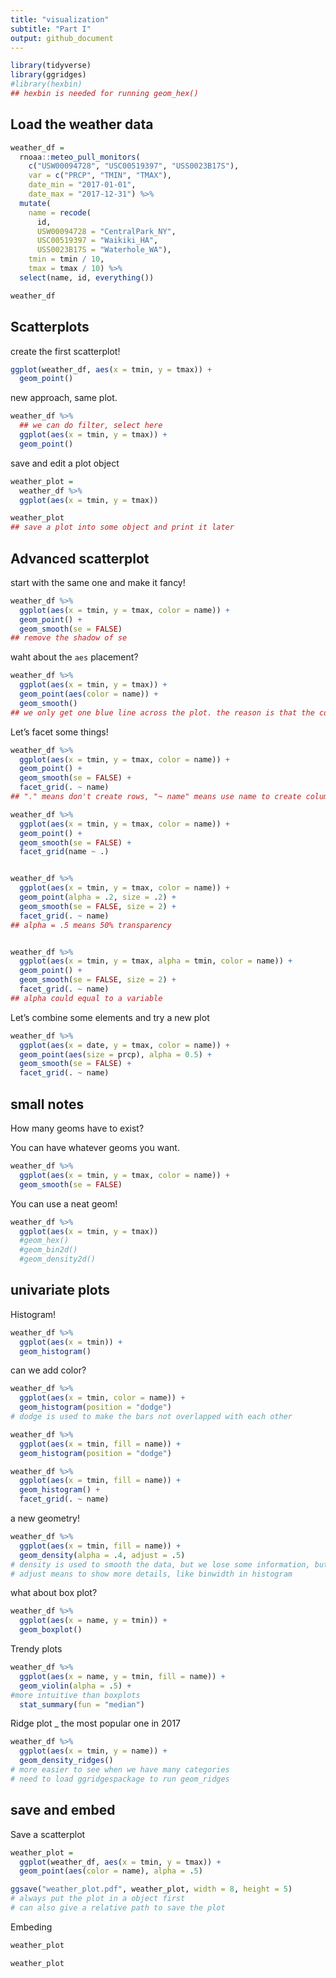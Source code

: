 ```yaml
---
title: "visualization"
subtitle: "Part I"
output: github_document
---
```


```r
library(tidyverse)
library(ggridges)
#library(hexbin)
## hexbin is needed for running geom_hex()
```

## Load the weather data

```r
weather_df = 
  rnoaa::meteo_pull_monitors(
    c("USW00094728", "USC00519397", "USS0023B17S"),
    var = c("PRCP", "TMIN", "TMAX"), 
    date_min = "2017-01-01",
    date_max = "2017-12-31") %>%
  mutate(
    name = recode(
      id, 
      USW00094728 = "CentralPark_NY", 
      USC00519397 = "Waikiki_HA",
      USS0023B17S = "Waterhole_WA"),
    tmin = tmin / 10,
    tmax = tmax / 10) %>%
  select(name, id, everything())

weather_df
```

## Scatterplots

create the first scatterplot!

```r
ggplot(weather_df, aes(x = tmin, y = tmax)) + 
  geom_point()
```

new approach, same plot.

```r
weather_df %>% 
  ## we can do filter, select here
  ggplot(aes(x = tmin, y = tmax)) + 
  geom_point()
```


save and edit a plot object
```r
weather_plot = 
  weather_df %>% 
  ggplot(aes(x = tmin, y = tmax))

weather_plot
## save a plot into some object and print it later
```


## Advanced scatterplot

start with the same one and make it fancy!

```r
weather_df %>% 
  ggplot(aes(x = tmin, y = tmax, color = name)) + 
  geom_point() +
  geom_smooth(se = FALSE)
## remove the shadow of se
```

waht about the `aes` placement?
```r
weather_df %>% 
  ggplot(aes(x = tmin, y = tmax)) + 
  geom_point(aes(color = name)) +
  geom_smooth()
## we only get one blue line across the plot. the reason is that the color statement is within the first geom_point statement, but it will not influence the second one.
```

Let's facet some things!

```r
weather_df %>% 
  ggplot(aes(x = tmin, y = tmax, color = name)) + 
  geom_point() +
  geom_smooth(se = FALSE) +
  facet_grid(. ~ name)
## "." means don't create rows, "~ name" means use name to create columns

weather_df %>% 
  ggplot(aes(x = tmin, y = tmax, color = name)) + 
  geom_point() +
  geom_smooth(se = FALSE) +
  facet_grid(name ~ .)


weather_df %>% 
  ggplot(aes(x = tmin, y = tmax, color = name)) + 
  geom_point(alpha = .2, size = .2) +
  geom_smooth(se = FALSE, size = 2) +
  facet_grid(. ~ name)
## alpha = .5 means 50% transparency


weather_df %>% 
  ggplot(aes(x = tmin, y = tmax, alpha = tmin, color = name)) + 
  geom_point() +
  geom_smooth(se = FALSE, size = 2) +
  facet_grid(. ~ name)
## alpha could equal to a variable
```

Let's combine some elements and try a new plot

```r
weather_df %>% 
  ggplot(aes(x = date, y = tmax, color = name)) +
  geom_point(aes(size = prcp), alpha = 0.5) +
  geom_smooth(se = FALSE) +
  facet_grid(. ~ name)
```

## small notes

How many geoms have to exist?

You can have whatever geoms you want.

```r
weather_df %>% 
  ggplot(aes(x = tmin, y = tmax, color = name)) +
  geom_smooth(se = FALSE)
```

You can use a neat geom!

```r
weather_df %>% 
  ggplot(aes(x = tmin, y = tmax))
  #geom_hex()
  #geom_bin2d()
  #geom_density2d()
```


## univariate plots

Histogram!

```r
weather_df %>% 
  ggplot(aes(x = tmin)) +
  geom_histogram()
```

can we add color?
```r
weather_df %>% 
  ggplot(aes(x = tmin, color = name)) +
  geom_histogram(position = "dodge")
# dodge is used to make the bars not overlapped with each other

weather_df %>% 
  ggplot(aes(x = tmin, fill = name)) +
  geom_histogram(position = "dodge")

weather_df %>% 
  ggplot(aes(x = tmin, fill = name)) +
  geom_histogram() +
  facet_grid(. ~ name)
```

a new geometry!

```r
weather_df %>% 
  ggplot(aes(x = tmin, fill = name)) +
  geom_density(alpha = .4, adjust = .5)
# density is used to smooth the data, but we lose some information, but easy to compare
# adjust means to show more details, like binwidth in histogram
```

what about box plot?

```r
weather_df %>% 
  ggplot(aes(x = name, y = tmin)) +
  geom_boxplot()
```

Trendy plots
```r
weather_df %>% 
  ggplot(aes(x = name, y = tmin, fill = name)) +
  geom_violin(alpha = .5) +
#more intuitive than boxplots
  stat_summary(fun = "median")
```

Ridge plot _ the most popular one in 2017

```r
weather_df %>% 
  ggplot(aes(x = tmin, y = name)) +
  geom_density_ridges()
# more easier to see when we have many categories
# need to load ggridgespackage to run geom_ridges
```


## save and embed

Save a scatterplot

```r
weather_plot = 
  ggplot(weather_df, aes(x = tmin, y = tmax)) + 
  geom_point(aes(color = name), alpha = .5) 

ggsave("weather_plot.pdf", weather_plot, width = 8, height = 5)
# always put the plot in a object first
# can also give a relative path to save the plot
```

Embeding

```r
weather_plot
```

```r
weather_plot
```

